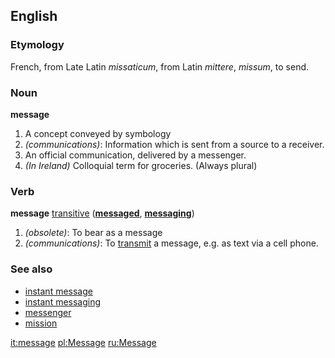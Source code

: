 ==English==

===Etymology===
French, from Late Latin ''missaticum'', from Latin ''mittere'', ''missum'', to send.

===Noun===
'''message'''
#A concept conveyed by symbology
#''(communications)'': Information which is sent from a source to a receiver.
#An official communication, delivered by a messenger.
#''(In Ireland)'' Colloquial term for groceries. (Always plural)

===Verb===
'''message''' [[transitive]] ('''[[messaged]]''', '''[[messaging]]''')
#''(obsolete)'': To bear as a message
#''(communications)'': To [[transmit]] a message, e.g. as text via a cell phone.

===See also===
*[[instant message]]
*[[instant messaging]]
*[[messenger]]
*[[mission]]

[[it:message]]
[[pl:Message]]
[[ru:Message]]